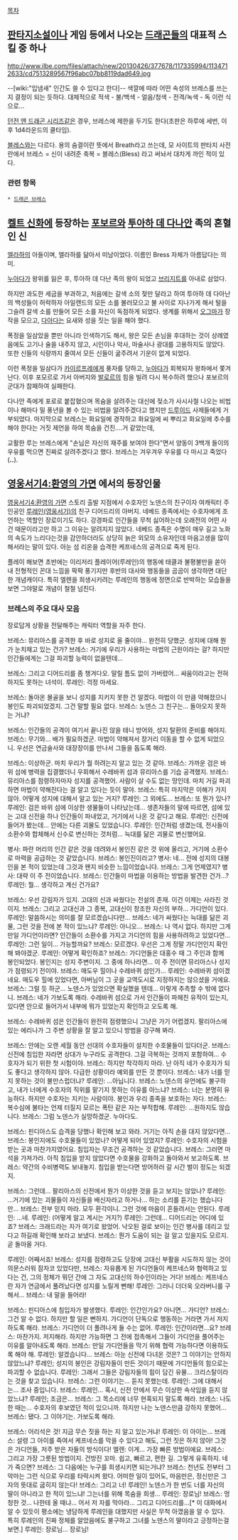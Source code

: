 [[목차]]

== [[판타지소설]]이나 게임 등에서 나오는 [[드래곤]]들의 대표적 스킬 중 하나 ==
http://www.ilbe.com/files/attach/new/20130426/377678/117335994/1134712633/cd7513289567f96abc07bb8119dad649.jpg

--[wiki:"입냄새" 인간도 쓸 수 있다고 한다]--
색깔에 따라 어떤 속성의 브레스를 쓰는 지 결정이 되는 듯하다. 대체적으로 적색 - 불/백색 - 얼음/청색 - 전격/녹색 - 독 이런 식으로...

[[던전 앤 드래곤 시리즈]]같은 경우, 브레스에 제한을 두기도 한다(초판은 하루에 세번, 이후 1d4라운드의 쿨타임).

[[블레스]]와는 다르다. 용의 숨결이란 뜻에서 Breath라고 쓰는데, 모 사이트의 판타지 사전란에서 브레스 = 신이 내려준 축복 = 블레스(Bless) 라고 써놔서 대차게 까인 적이 있다.

=== 관련 항목 ===
 * [[드래곤 브레스]]

== [[켈트 신화]]에 등장하는 [[포보르]]와 [[투아하 데 다나안]] 족의 혼혈인 신 ==
[[엘라하]]의 아들이며, 엘라하를 닮아서 미남이었다. 이름인 Bress 자체가 아름답다는 의미.

[[누아다]]가 왕위를 잃은 후, 투아하 데 다난 족의 왕이 되었고 [[브리지트]]를 아내로 삼았다.

하지만 과도한 세금을 부과하고, 처음에는 갈색 소의 젖만 달라고 하여 투아하 데 다아난의 백성들이 허락하자 아일랜드의 모든 소를 불러모으고 불 사이로 지나가게 해서 털을 그슬려 갈색 소를 만들어 모든 소를 자신이 독점하게 되었다. 생계를 위해서 [[오그마]]가 장작을 모으고, [[다아다]]는 요새와 성을 짓는 일을 해야 했다.

폭정을 일삼았을 뿐만 아니라 인색하기도 해서, 왕은 모든 손님을 후대하는 것이 상례였음에도 고기나 술을 내주지 않고, 시인이나 악사, 마술사나 광대를 고용하지도 않았다. 또한 신들의 식량까지 줄여서 모든 신들이 굶주려서 기운이 없게 되었다.

이런 폭정을 일삼다가 [[카이르프레]]에게 풍자를 당하고, [[누아다]]가 회복되자 왕좌에서 쫓겨난다. 이후 포모르로 가서 아버지와 [[발로르]]의 힘을 빌려 다시 복수하려 했으나 포보르의 군대가 참패하여 실패한다.

다나안 족에게 포로로 붙잡혔으며 목숨을 살려주는 대신에 젖소가 사시사철 나오는 비법이나 해마다 밀 풍년을 볼 수 있는 비법을 알려주겠다고 했지만 [[드루이드]] 사제들에게 거부되었다. 마지막으로 브레스는 화요일에 경작하고 화요일에 씨 뿌리고 화요일에 추수를 해야 한다는 거짓 제언을 하여 목숨을 건진....거 같았는데,

교활한 루는 브레스에게 "손님은 자신의 재주를 보여야 한다"면서 양동이 3백개 들이의 우유를 먹으면 진짜로 살려주겠다고 했다. 브레스는 겨우겨우 우유를 다 마시고 죽었다('''..''').


== [[영웅서기4:환영의 가면]] 에서의 등장인물 ==

[[영웅서기4:환영의 가면]] 스토리 출발 지점에서 수호자인 노덴스의 친구이자 여캐릭터 주인공인 [[루레인(영웅서기)]]의 친구 디어드리의 아버지. 네베드 종족에서는 수호자에게 조언하는 역할인 장로이기도 하다. 강경파로 인간들을 무척 싫어하는데 오래전의 어떤 사건 때문이라고만 하고 그 이유는 알려지지 않았다. 네베드 종족은 수명이 매우 길고 노화의 속도가 느리다는것을 감안하더라도 상당히 늙은 외모의 소유자인데 마음고생을 많이 해서라는 말이 있다. 아눈 섬 리온을 습격한 케프네스의 공격으로 죽게 된다.

플레이 해보면 초반에는 이리저리 플레이어(루레인)의 행동에 태클과 불평불만을 쏟아내 전형적인 꼰대 느낌을 팍팍 풍기지만 후반의 대사와 행동들을 곰곰이 생각하면 대단한 개념캐이다. 특히 엘렌을 희생시키려는 루레인의 행동에 정면으로 반박하는 모습들을 보면 그야말로 개념이 철철 넘친다.

=== 브레스의 주요 대사 모음 ===

장로답게 상황을 전달해주는 캐릭터 역할을 자주 한다. 


브레스: 뮤리아스를 공격한 후 바로 성지로 올 줄이야… 완전히 당했군. 성지에 대해 뭔가 눈치채고 있는 건가?
브레스: 거기에 우리가 사용하는 마법의 근원이라는 걸? 하지만 인간들에게는 그걸 파괴할 능력이 없을텐데…

브레스: 그리고 디어드리를 좀 챙겨다오. 말릴 틈도 없이 가버렸어… 싸움이라고는 전혀 하지도 못하는 녀석이.
루레인: 걱정 마세요.

브레스: 돌아온 몰골을 보니 성지를 지키지 못한 건 알겠다. 마법이 이 만큼 약해졌으니 봉인도 파괴되었겠지. 그건 말할 필요 없다.
브레스: 노덴스 그 친구는… 돌아오지 못하는 거냐?

브레스: 인간들의 공격이 여기서 끝나진 않을 테니 방어와, 성지 탈환의 준비를 해야지. 
브레스: 무기와…  배가 필요하겠군. 마법이 약해져서 장거리 이동을 할 수 없게 되었으니. 우선은 연금술사와 대장장이를 만나서 그들을 돕도록 해라.

브레스: 이상하군. 마치 우리가 뭘 하려는지 알고 있는 것 같아. 
브레스: 가까운 검은 바위 섬에 병력을 집결했더니 우회해서 수레바퀴 섬과 뮤리아스를 기습 공격했지.
브레스: 뮤리아스를 점령하자마자 성지를 공격했어. 사람이 살 수도 없는 땅인데. 마치 거길 파괴하면 마법이 약해진다는 걸 알고 있다는 듯이 말야.
브레스: 특히 마지막은 이해가 가지 않아. 어떻게 성지에 대해서 알고 있는 거지? 
루레인: 그 외에도… 
브레스: 또 뭔가 있나?
루레인: 검은 바위 섬에 이상한 생물들이 나타났는데… 생존자들의 말에 따르면, 섬에 있는 고대 신전을 하나 인간들이 파내었고, 거기에서 나온 것 같다고 해요.
루레인: 신전에 들어가 봤는데… 안에는 다른 괴물도 있었습니다.
루레인: 인간처럼 생겼는데, 전사들이 소환수와 합체해서 신수로 변신하는 것처럼… 늑대를 닮은 괴물로 변신했어요.


병사: 파란 머리의 인간 같은 것을 데려와서 봉인진 같은 것 위에 올리고, 거기에 소환수로 마력을 공급하는 것 같았습니다.
브레스: 봉인진이라고?
병사: 네… 전에 성지의 대봉인을 본 적이 있었는데 그것과 왠지 비슷한 느낌이었습니다.
브레스: 그게 언제였지?
병사: 대략 이 주 전이었습니다.
브레스: 인간들이 마법을 이용하는 방법을 발견한 건가…?
루레인: 뭘… 생각하고 계신 건가요?


브레스: 우선 강림자가 있지. 고대의 신과 싸웠다는 전설의 존재. 이건 이제는 사라진 것이지.
브레스: 그리고 고대신과 그 종복, 고대신이 창조한 자신의 부하… 가디언이 있다.
루레인: 말씀하시는 의미를 잘 모르겠습니다만… 
브레스: 네가 싸웠다는 늑대를 닮은 괴물, 그런 것을 전에 본 적이 있느냐? 
루레인: 아니오… 
브레스: 나 역시 없다. 하지만 그게 만일 가디언이라면? 인간들이 소환수를 가지고 가디언의 힘을 사용하려하고 있었다면…
루레인: 그런 일이… 가능할까요?
브레스: 모르겠다. 우선은 그게 정말 가디언인지 확인해 봐야겠군.  
루레인: 어떻게 확인하죠?
브레스: 가디언들은 대홍수 때 그 주인과 함께 봉인되었다. 봉인지는 성지 주변이지. 그 중에 하나라면… 이 주 전이면 뮤리아스나 성지가 점령되기 전이야.
브레스: 매도우 힐이나 수레바퀴 섬인가… 
루레인: 수레바퀴 섬이겠네요. 매도우 힐에 있었다면, 아버님이 그 곳을 교역도시로 지정하지는 않으셨을 거에요.
브레스: 그럴 듯 하군… 노덴스가 있었으면 확실했을 텐데… 이렇게 추측할 수 밖에 없다니. 
브레스: 네가 가보도록 해라. 수레바퀴 섬으로 가서 인간들이 파헤친 유적이 있는지, 있다면 안으로 들어가서 내부에 뭐가 있었는지 확인하고 오도록 해.

브레스: 수레바퀴 섬은 인간들이 완전히 점령했으니 그냥은 가기 어렵겠지. 팔리아스에 있는 에리나가 그 주변 상황을 잘 알고 있으니 방법을 강구해 봐라. 

브레스: 안에는 오랜 세월 동안 선대의 수호자들이 설치한 수호물들이 있다더군. 
브레스: 신전에 침입한 자라면 상대가 누구라도 공격한다. 그걸 극복하는 것까지 포함하여… 수호자가 되기 위한 첫 시험이야. 
브레스: 하지만 착각하지 마라. 난 아직 네가 수호자가 되도 좋다고 생각하지 않아. 다급한 상황이라 예외를 만든 것 뿐이다.
브레스: 내가 너를 믿지 못하는 것이 불만스럽더냐?
루레인: …아닙니다.
브레스: 노덴스의 유언에도 불구하고, 내가 너에게 수호자의 직위를 맡기지 못하는 이유를 아느냐?
브레스: 너는 분명히 유능하다. 하지만 수호자는 지키는 사람이야. 봉인과 우리 종족을 보호하는 자다.
브레스: 복수심에 불타는 언제 터질지 모르는 폭탄 같은 자는 부적합해. 
루레인: …원하지도 않습니다.
브레스: 그럼 노덴스가 실망하겠군. 누아다도.


브레스: 핀디아스도 습격을 당했나 확인해 보고 와라. 거기는 아직 손을 대지 않았다면… 
브레스: 봉인지에도 수호물들이 있었나? 어떻게 되어 있었지?
루레인: 수호자의 시험을 받는 곳과 마찬가지였어요. 침입자는 무조건 공격하는 것 같았습니다.
브레스: 그러면 마석을 가져가라. 아직 침입을 받지 않았다면 수호물을 강화하고 돌아와서 보고하도록.
브레스: 약간의 수비병력도 보내놓지. 침입을 받는다면 방어하러 갈 시간 벌이 정도는 되겠지.


브레스: 그런데… 팔리아스의 신전에서 뭔가 이상한 것을 듣고 보지는 않았나?
루레인: …거기에 있는 괴물들이 자신들을 배신자라고 하거나… 하는 소리를 듣기는 했습니다만…
브레스: 전부 믿지 마라. 모두 환각이니. 그런 것에 마음이 흔들려서는 안된다.
루레인: …네.
루레인: (어떻게 알고 계시는 거지?)
루레인: 그런데… 디어드리는 어디에 있죠?
브레스: 크래드라는 자가 여기로 왔었어. 낙오된 걸로 보이는 인간 병사를 데리고 있다고 하길래 확인해 보라고 보냈다.
브레스: 뭔가 도움이 되는 걸 알고 있을지도 모르지. 곧 돌아올 거다.

루레인: 어째서죠!
브레스: 성지를 점령하고도 당장에 고대신 부활을 시도하지 않는 것이 의문스러워 잠자코 있었다만,
브레스: 자유롭게 된 가디언들이 케프네스와 협력하고 있다는 건, 그의 정체가 뭐던 간에 그 자도 고대신의 하수인이라는 거다!
브레스: 케프네스란 자가 연금에서 풀려났다면 성지를 노릴게 뻔해! 
루레인: 그러니 더더욱 오라버니를 구해서… 
브레스: 내 말을 들어라!


브레스: 핀디아스에 침입자가 발생했다.
루레인: 인간인가요? 아니면… 가디언?
브레스: 그건 알 수 없다. 하지만 할 일은 뻔하지. 가디언이 단독으로 행동하는 거라면 가서 저지하도록 해라.
브레스: 가디언이 더 풀려나게 둘 수는 없어.
루레인: 인간이라면…요?
브레스: 마찬가지. 저지해라. 하지만 가능하면 그 전에 접촉해서 그들이 가디언을 풀어주는 이유를 알아내도록 해라.
브레스: 만일 가디언들을 막기 위해 협력 가능하다면 이용하도록 해야 해.
루레인: 알겠습니다…
브레스: 아눈 신전에 다녀온 것은? 그 이야기는 안하지 않았느냐?
루레인; 성지의 봉인은 강림자들이 만든 것이기 때문에 가디언들의 힘으로는 파괴할 수 없습니다. 
루레인: 그래서 그들은 강림자들의 힘이 담긴 유물… 크리스탈이라는 것을 찾고 있습니다.
브레스: 그런 이야기는… 듣지 못했는데.
루레인: 그에 대해서는… 조사 중입니다.
브레스: 루레인… 혹시, 신전 안에서 무슨 이상한 속삭임을 듣지 않았느냐?
루레인; 조금은…
브레스: 그 목소리에 너무 현혹되지 말도록 해라.
브레스: 나도 한 때는… 수호자의 후보였던 적이 있으니까. 하지만 나는 노덴스만큼 강하지 못했어…
브레스: 됐다. 그 이야기는. 가보도록 해라.


브레스: 어리석은 것! 지금 무슨 짓을 하는 지 알고 있는거냐! 
루레인: 이 아이는…
브레스: 설령 그 아이를 죽여서 케프네스를 막을 수 있다고 해도, 그런 짓은 하지 않아! 그것은 가디언들, 저주 받은 자들의 방식이다!
엘렌: 이게… 가장 빠른 방법이에요.
브레스: 그리고 가장 그릇된 방법이지. 건방진 꼬마. 쉽고, 빠르고, 편한 길. 그렇게 유혹하지. 네가 죽으면?
브레스: 그 다음에는 누구를 희생시키면 되는거냐?
브레스: 천년도 전부터 그 악마는 그런 식으로 우리를 타락시켜 왔다. 어떠한 일이 있어도, 마음만은, 정신만은 그 자의 뜻대로 굽히지 않는다!
브레스: 그리고 너! 루레인! 노덴스가 한 번도 너를 자신의 딸이 아니라고 한 적이 있느냐! 그는너를 위해 목숨을 희생…
루레인: 장로님!
브레스: 멍청한 것… 나한테 올 때냐… 어서 저 자를 막아라… 그리고 디어드리를…[* 이 대화에서 알 수 있듯이 평소에는 냉담하게 루레인을 대했지만 사실은 무척 아꼈음을 알 수 있다. 특히 루레인의 진짜 정체를 알았음에도 불구하고 그녀를 노덴스의 딸이라고 긍정하는걸 보면.]
루레인: 장로님… 장로님!
